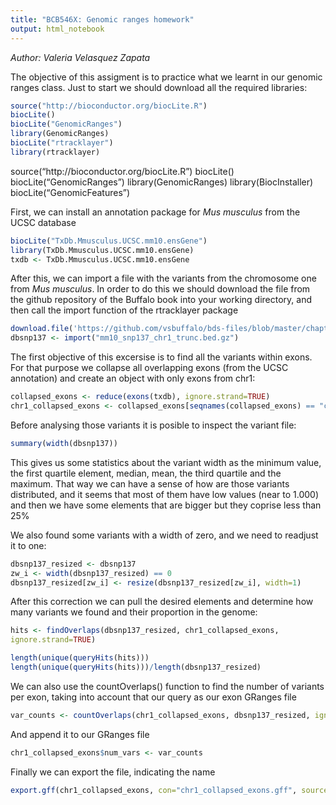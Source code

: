 ---
title: "BCB546X: Genomic ranges homework"
output: html_notebook
---
*Author: Valeria Velasquez Zapata*

The objective of this assigment is to practice what we learnt in our genomic ranges class. Just to start we should download all the required libraries: 

```{r}
source("http://bioconductor.org/biocLite.R")
biocLite()
biocLite("GenomicRanges")
library(GenomicRanges)
biocLite("rtracklayer")
library(rtracklayer)

```

source("http://bioconductor.org/biocLite.R")
biocLite()
biocLite("GenomicRanges")
library(GenomicRanges)
library(BiocInstaller)
biocLite("GenomicFeatures")

First, we can install an annotation package for *Mus musculus* from the UCSC database

```{r}
biocLite("TxDb.Mmusculus.UCSC.mm10.ensGene")
library(TxDb.Mmusculus.UCSC.mm10.ensGene)
txdb <- TxDb.Mmusculus.UCSC.mm10.ensGene
```


After this, we can import a file with the variants from the chromosome one from *Mus musculus*. In order to do this we should download the file from the github repository of the Buffalo book into your working directory, and then call the import function of the rtracklayer package

```{r}
download.file('https://github.com/vsbuffalo/bds-files/blob/master/chapter-09-working-with-range-data/mm10_snp137_chr1_trunc.bed.gz', destfile = 'mm10_snp137_chr1_trunc2.bed.gz', method = "curl")
dbsnp137 <- import("mm10_snp137_chr1_trunc.bed.gz")
```

The first objective of this excersise is to find all the variants within exons. For that purpose we collapse all overlapping exons (from the UCSC annotation) and create an object with only exons from chr1:

```{r}
collapsed_exons <- reduce(exons(txdb), ignore.strand=TRUE)
chr1_collapsed_exons <- collapsed_exons[seqnames(collapsed_exons) == "chr1"]
```

Before analysing those variants it is posible to inspect the variant file:

```{r}
summary(width(dbsnp137))
```

This gives us some statistics about the variant width as the minimum value, the first quartile element, median, mean, the third quartile and the maximum. That way we can have a sense of how are those variants distributed, and it seems that most of them have low values (near to 1.000) and then we have some elements that are bigger but they coprise less than 25%

We also found some variants with a width of zero, and we need to readjust it to one:

```{r}
dbsnp137_resized <- dbsnp137
zw_i <- width(dbsnp137_resized) == 0
dbsnp137_resized[zw_i] <- resize(dbsnp137_resized[zw_i], width=1)
```

After this correction we can pull the desired elements and determine how many variants we found and their proportion in the genome:

```{r}
hits <- findOverlaps(dbsnp137_resized, chr1_collapsed_exons,
ignore.strand=TRUE)

length(unique(queryHits(hits)))
length(unique(queryHits(hits)))/length(dbsnp137_resized)
```

We can also use the countOverlaps() function to find the number of variants
per exon, taking into account that our query as our exon GRanges file
 
```{r}
var_counts <- countOverlaps(chr1_collapsed_exons, dbsnp137_resized, ignore.strand=TRUE)
```

And append it to our GRanges file

```{r}
chr1_collapsed_exons$num_vars <- var_counts
```

Finally we can export the file, indicating the name

```{r}
export.gff(chr1_collapsed_exons, con="chr1_collapsed_exons.gff", source ="rtracklayer")
```

